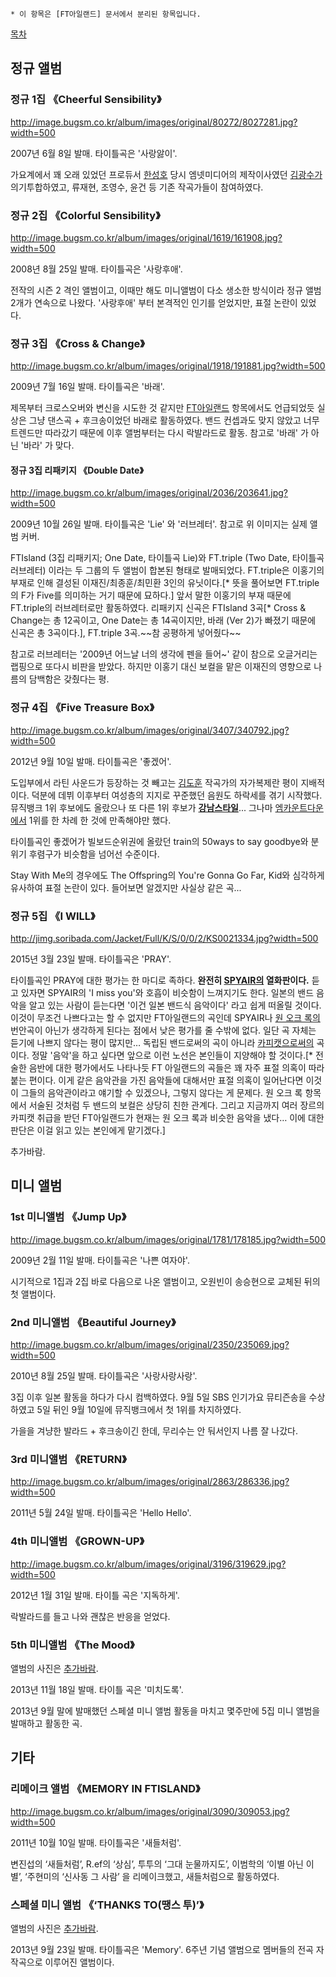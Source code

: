  * 이 항목은 [FT아일랜드] 문서에서 분리된 항목입니다. 

[[목차]]

== 정규 앨범 ==
=== 정규 1집 《Cheerful Sensibility》 ===
http://image.bugsm.co.kr/album/images/original/80272/8027281.jpg?width=500

2007년 6월 8일 발매. 타이틀곡은 '사랑앓이'.
 
가요계에서 꽤 오래 있었던 프로듀서 [[한성호]] 당시 엠넷미디어의 제작이사였던 [[김광수]]가 의기투합하였고, 류재현, 조영수, 윤건 등 기존 작곡가들이 참여하였다. 

=== 정규 2집 《Colorful Sensibility》 ===
http://image.bugsm.co.kr/album/images/original/1619/161908.jpg?width=500

2008년 8월 25일 발매. 타이틀곡은 '사랑후애'.

전작의 시즌 2 격인 앨범이고, 이때만 해도 미니앨범이 다소 생소한 방식이라 정규 앨범 2개가 연속으로 나왔다. '사랑후애' 부터 본격적인 인기를 얻었지만, 표절 논란이 있었다.

=== 정규 3집 《Cross & Change》 ===
http://image.bugsm.co.kr/album/images/original/1918/191881.jpg?width=500

2009년 7월 16일 발매. 타이틀곡은 '바래'.

제목부터 크로스오버와 변신을 시도한 것 같지만 [[FT아일랜드]] 항목에서도 언급되었듯 실상은 그냥 댄스곡 + 후크송이었던 바래로 활동하였다. 밴드 컨셉과도 맞지 않았고 너무 트렌드만 따라갔기 때문에 이후 앨범부터는 다시 락발라드로 활동. 참고로 '바래' 가 아닌 '바라' 가 맞다.

==== 정규 3집 리패키지 《Double Date》 ====
http://image.bugsm.co.kr/album/images/original/2036/203641.jpg?width=500

2009년 10월 26일 발매. 타이틀곡은 'Lie' 와 '러브레터'. 참고로 위 이미지는 실제 앨범 커버.

FTIsland (3집 리패키지; One Date, 타이틀곡 Lie)와 FT.triple (Two Date, 타이틀곡 러브레터) 이라는 두 그룹의 두 앨범이 합본된 형태로 발매되었다. FT.triple은 이홍기의 부재로 인해 결성된 이재진/최종훈/최민환 3인의 유닛이다.[* 뜻을 풀어보면 FT.triple의 F가 Five를 의미하는 거기 때문에 묘하다.] 앞서 말한 이홍기의 부재 때문에 FT.triple의 러브레터로만 활동하였다. 리패키지 신곡은 FTIsland 3곡[* Cross & Change는 총 12곡이고, One Date는 총 14곡이지만, 바래 (Ver 2)가 빠졌기 때문에 신곡은 총 3곡이다.], FT.triple 3곡.~~참 공평하게 넣어줬다~~

참고로 러브레터는 '2009년 어느날 너의 생각에 펜을 들어~' 같이 참으로 오글거리는 랩핑으로 또다시 비판을 받았다. 하지만 이홍기 대신 보컬을 맡은 이재진의 영향으로 나름의 담백함은 갖췄다는 평.

=== 정규 4집 《Five Treasure Box》 ===
http://image.bugsm.co.kr/album/images/original/3407/340792.jpg?width=500

2012년 9월 10일 발매. 타이틀곡은 '좋겠어'.

도입부에서 라틴 사운드가 등장하는 것 빼고는 [[김도훈]] 작곡가의 자가복제란 평이 지배적이다. 덕분에 데뷔 이후부터 여성층의 지지로 꾸준했던 음원도 하락세를 겪기 시작했다. 뮤직뱅크 1위 후보에도 올랐으나 또 다른 1위 후보가 '''[[강남스타일]]'''... 그나마 [[엠카운트다운]]에서 1위를 한 차례 한 것에 만족해야만 했다.

타이틀곡인 좋겠어가 빌보드순위권에 올랐던 train의 50ways to say goodbye와 분위기 후렴구가 비슷함을 넘어선 수준이다.

Stay With Me의 경우에도 The Offspring의  You're Gonna Go Far, Kid와 심각하게 유사하여 표절 논란이 있다. 들어보면 알겠지만 사실상 같은 곡...


=== 정규 5집 《I WILL》 ===
http://jimg.soribada.com/Jacket/Full/K/S/0/0/2/KS0021334.jpg?width=500

2015년 3월 23일 발매. 타이틀곡은 'PRAY'.

타이틀곡인 PRAY에 대한 평가는 한 마디로 족하다. '''완전히 [[SPYAIR]]의 열화판이다.''' 듣고 있자면 SPYAIR의 'I miss you'와 호흡이 비슷함이 느껴지기도 한다. 일본의 밴드 음악을 알고 있는 사람이 듣는다면 '이건 일본 밴드식 음악이다' 라고 쉽게 떠올릴 것이다. 이것이 무조건 나쁘다고는 할 수 없지만 FT아일랜드의 곡인데 SPYAIR나 [[원 오크 록]]의 번안곡이 아닌가 생각하게 된다는 점에서 낮은 평가를 줄 수밖에 없다. 일단 곡 자체는 듣기에 나쁘지 않다는 평이 많지만… 독립된 밴드로써의 곡이 아니라 [[카피캣]]으로써의 곡이다. 정말 '음악'을 하고 싶다면 앞으로 이런 노선은 본인들이 지양해야 할 것이다.[* 전술한 음반에 대한 평가에서도 나타나듯 FT 아일랜드의 곡들은 꽤 자주 표절 의혹이 따라붙는 편이다. 이게 같은 음악관을 가진 음악들에 대해서만 표절 의혹이 일어난다면 이것이 그들의 음악관이라고 얘기할 수 있겠으나, 그렇지 않다는 게 문제다. 원 오크 록 항목에서 서술된 것처럼 두 밴드의 보컬은 상당히 친한 관계다. 그리고 지금까지 여러 장르의 카피캣 취급을 받던 FT아일랜드가 현재는 원 오크 록과 비슷한 음악을 냈다… 이에 대한 판단은 이걸 읽고 있는 본인에게 맡기겠다.]

추가바람.
== 미니 앨범 ==
=== 1st 미니앨범 《Jump Up》 ===
http://image.bugsm.co.kr/album/images/original/1781/178185.jpg?width=500

2009년 2월 11일 발매. 타이틀곡은 '나쁜 여자야'.

시기적으로 1집과 2집 바로 다음으로 나온 앨범이고, 오원빈이 송승현으로 교체된 뒤의 첫 앨범이다.

=== 2nd 미니앨범 《Beautiful Journey》 ===
http://image.bugsm.co.kr/album/images/original/2350/235069.jpg?width=500

2010년 8월 25일 발매. 타이틀곡은 '사랑사랑사랑'.

3집 이후 일본 활동을 하다가 다시 컴백하였다. 9월 5일 SBS 인기가요 뮤티즌송을 수상하였고 5일 뒤인 9월 10일에 뮤직뱅크에서 첫 1위를 차지하였다.

가을을 겨냥한 발라드 + 후크송이긴 한데, 무리수는 안 둬서인지 나름 잘 나갔다.

=== 3rd 미니앨범 《RETURN》 ===
http://image.bugsm.co.kr/album/images/original/2863/286336.jpg?width=500

2011년 5월 24일 발매. 타이틀곡은 'Hello Hello'.

=== 4th 미니앨범 《GROWN-UP》 ===
http://image.bugsm.co.kr/album/images/original/3196/319629.jpg?width=500

2012년 1월 31일 발매. 타이틀 곡은 '지독하게'.

락발라드를 들고 나와 괜찮은 반응을 얻었다.

=== 5th 미니앨범 《The Mood》 ===
앨범의 사진은 [[추가바람]].

2013년 11월 18일 발매. 타이틀 곡은 '미치도록'.

2013년 9월 말에 발매했던 스페셜 미니 앨범 활동을 마치고 몇주만에 5집 미니 앨범을 발매하고 활동한 곡.
== 기타 ==
=== 리메이크 앨범 《MEMORY IN FTISLAND》 ===
http://image.bugsm.co.kr/album/images/original/3090/309053.jpg?width=500

2011년 10월 10일 발매. 타이틀곡은 '새들처럼'.

변진섭의 ‘새들처럼’, R.ef의 ‘상심’, 투투의 ‘그대 눈물까지도’, 이범학의 ‘이별 아닌 이별’, ‘주현미의 ‘신사동 그 사람’ 을 리메이크했고, 새들처럼으로 활동하였다.

=== 스페셜 미니 앨범  《‘THANKS TO(땡스 투)’》 ===
앨범의 사진은 [[추가바람]].

2013년 9월 23일 발매. 타이틀곡은 'Memory'.
6주년 기념 앨범으로 멤버들의 전곡 자작곡으로 이루어진 앨범이다.
